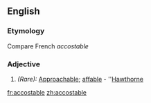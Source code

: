 ==English==
===Etymology===
Compare French ''accostable''
===Adjective===
#''(Rare):'' [[Approachable]]; [[affable]] - ''[[Hawthorne]]

[[fr:accostable]]
[[zh:accostable]]